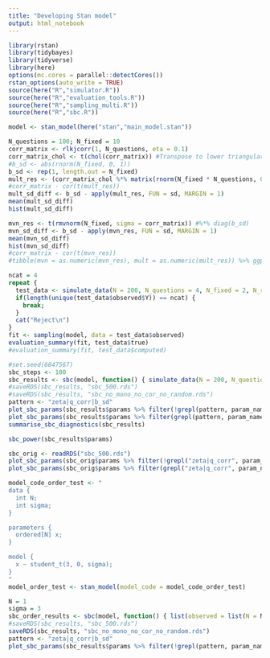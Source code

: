 ---
title: "Developing Stan model"
output: html_notebook
---


```{r setup}
library(rstan)
library(tidybayes)
library(tidyverse)
library(here)
options(mc.cores = parallel::detectCores())
rstan_options(auto_write = TRUE)
source(here("R","simulator.R"))
source(here("R","evaluation_tools.R"))
source(here("R","sampling_multi.R"))
source(here("R","sbc.R"))

```

```{r}
model <- stan_model(here("stan","main_model.stan"))
```

```{r}
N_questions = 100; N_fixed = 10
corr_matrix <- rlkjcorr(1, N_questions, eta = 0.1)
corr_matrix_chol <- t(chol(corr_matrix)) #Transpose to lower triangular to match Stan
#b_sd <- abs(rnorm(N_fixed, 0, 1))
b_sd <- rep(1, length.out = N_fixed)
mult_res <- (corr_matrix_chol %*% matrix(rnorm(N_fixed * N_questions, 0, 1), nrow = N_questions, ncol = N_fixed)) %*% diag(b_sd)
#corr_matrix - cor(t(mult_res))
mult_sd_diff <- b_sd - apply(mult_res, FUN = sd, MARGIN = 1)
mean(mult_sd_diff)
hist(mult_sd_diff)

mvn_res <- t(rmvnorm(N_fixed, sigma = corr_matrix)) #%*% diag(b_sd)
mvn_sd_diff <- b_sd - apply(mvn_res, FUN = sd, MARGIN = 1)
mean(mvn_sd_diff)
hist(mvn_sd_diff)
#corr_matrix - cor(t(mvn_res))
#tibble(mvn = as.numeric(mvn_res), mult = as.numeric(mult_res)) %>% ggplot(aes(mvn, mult)) + geom_point(alpha = 0.1) + geom_smooth(method = "lm")
```


```{r}
ncat = 4
repeat {
  test_data <- simulate_data(N = 200, N_questions = 4, N_fixed = 2, N_random_groups = numeric(0), ncat = ncat, N_monotonic = 0, questions_correlation = TRUE, subset_questions = 3)
  if(length(unique(test_data$observed$Y)) == ncat) {
    break;
  }
  cat("Reject\n")
}
fit <- sampling(model, data = test_data$observed)
evaluation_summary(fit, test_data$true)
#evaluation_summary(fit, test_data$computed)
```

```{r}
#set.seed(6847567)
sbc_steps <- 100
sbc_results <- sbc(model, function() { simulate_data(N = 200, N_questions = 4, N_fixed = 2, ncat = 4, N_random_groups = c(2,4),  N_monotonic = 2, questions_correlation = TRUE)}, N_steps = sbc_steps, control = list(adapt_delta = 0.95))
#saveRDS(sbc_results, "sbc_500.rds")
#saveRDS(sbc_results, "sbc_no_mono_no_cor_no_random.rds")
pattern <- "zeta|q_corr|b_sd"
plot_sbc_params(sbc_results$params %>% filter(!grepl(pattern, param_name)), binwidth = 5)
plot_sbc_params(sbc_results$params %>% filter(grepl(pattern, param_name)), binwidth = 5)
summarise_sbc_diagnostics(sbc_results)
```
```{r}
sbc_power(sbc_results$params)
```


```{r}
sbc_orig <- readRDS("sbc_500.rds")
plot_sbc_params(sbc_orig$params %>% filter(!grepl("zeta|q_corr", param_name)))
plot_sbc_params(sbc_orig$params %>% filter(grepl("zeta|q_corr", param_name)))

```


```{r}
model_code_order_test <- "
data {
  int N;
  int sigma;
}

parameters {
  ordered[N] x;
}

model {
  x ~ student_t(3, 0, sigma);
}
"
model_order_test <- stan_model(model_code = model_code_order_test)
```

```{r}
N = 1
sigma = 3
sbc_order_results <- sbc(model, function() { list(observed = list(N = N, sigma = sigma), true = list(x = sort(rt(N, 3) * sigma)) }, N_steps = 1000)
#saveRDS(sbc_results, "sbc_500.rds")
saveRDS(sbc_results, "sbc_no_mono_no_cor_no_random.rds")
pattern <- "zeta|q_corr|b_sd"
plot_sbc_params(sbc_results$params %>% filter(!grepl(pattern, param_name)), binwidth = 5)

```


